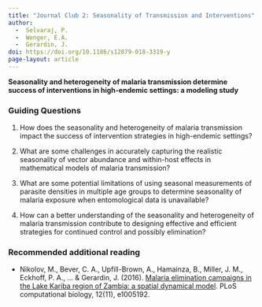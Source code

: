 ```yaml
---
title: "Journal Club 2: Seasonality of Transmission and Interventions"
author: 
  -  Selvaraj, P. 
  -  Wenger, E.A. 
  -  Gerardin, J.
doi: https://doi.org/10.1186/s12879-018-3319-y
page-layout: article
---
```


**Seasonality and heterogeneity of malaria transmission determine success of interventions in high-endemic settings: a modeling study**

### Guiding Questions

1. How does the seasonality and heterogeneity of malaria transmission impact the success of intervention strategies in high-endemic settings?

2. What are some challenges in accurately capturing the realistic seasonality of vector abundance and within-host effects in mathematical models of malaria transmission?

3. What are some potential limitations of using seasonal measurements of parasite densities in multiple age groups to determine seasonality of malaria exposure when entomological data is unavailable?

4. How can a better understanding of the seasonality and heterogeneity of malaria transmission contribute to designing effective and efficient strategies for continued control and possibly elimination?

### Recommended additional reading

-   Nikolov, M., Bever, C. A., Upfill-Brown, A., Hamainza, B., Miller, J. M., Eckhoff, P. A., ... & Gerardin, J. (2016). [Malaria elimination campaigns in the Lake Kariba region of Zambia: a spatial dynamical model](https://doi.org/10.1371/journal.pcbi.1005192). PLoS computational biology, 12(11), e1005192.